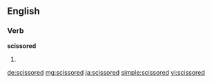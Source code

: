 ==English==

===Verb===
'''scissored'''

# {{past of|scissor}}

[[de:scissored]]
[[mg:scissored]]
[[ja:scissored]]
[[simple:scissored]]
[[vi:scissored]]